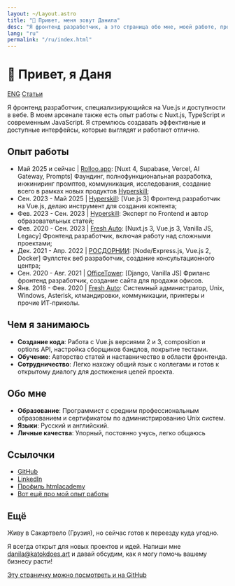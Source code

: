 ```yaml
---
layout: ~/Layout.astro
title: "👋 Привет, меня зовут Данила"
desc: "Я фронтенд разработчик, а это страница обо мне, моей работе, проектах и прочем"
lang: "ru"
permalink: "/ru/index.html"
---
```


# 👋 Привет, я Даня

<nav class="navigation">
  <a href="/">ENG</a>
  <a href="/articles/ru">Статьи</a>
</nav>

Я фронтенд разработчик, специализирующийся на Vue.js и доступности в вебе. В моем арсенале также есть опыт работы с Nuxt.js, TypeScript и современным JavaScript. Я стремлюсь создавать эффективные и доступные интерфейсы, которые выглядят и работают отлично.

## Опыт работы

- Май 2025 и сейчас | [Rolloo.app](https://www.rolloo.app/): [Nuxt 4, Supabase, Vercel, AI Gateway, Prompts] Фаундинг, полнофункциональная разработка, инжиниринг промптов, коммуникация, исследования, создание всего в рамках новых продуктов [Hyperskill](https://hyperskill.org/);
- Сен. 2023 - Май 2025 | [Hyperskill](https://hyperskill.org/): [Vue.js 3] Фронтенд разработчик на Vue.js, делаю инструмент для создания контента;
- Фев. 2023 - Сен. 2023 | [Hyperskill](https://hyperskill.org/): Эксперт по Frontend и автор образовательных статей;
- Фев. 2020 - Сен. 2023 | [Fresh Auto](https://freshauto.ru/): [Nuxt.js 3, Vue.js 3, Vanilla JS, Legacy] Фронтенд разработчик, включая работу над сложными проектами;
- Дек. 2021 - Апр. 2022 | [РОСДОРНИИ](https://consult.rosdorspk.ru/): [Node/Express.js, Vue.js 2, Docker] Фуллстек веб разработчик, создание консультационного центра;
- Сен. 2020 - Авг. 2021 | [OfficeTower](https://officetower.ru/): [Django, Vanilla JS] Фриланс фронтенд разработчик, создание сайта для продажи офисов.
- Янв. 2018 - Фев. 2020 | [Fresh Auto](https://freshauto.ru/): Системный администратор, Unix, Windows, Asterisk, клмандировки, коммуникации, принтеры и прочие ИТ-приколы.

## Чем я занимаюсь

- **Создание кода**: Работа с Vue.js версиями 2 и 3, composition и options API, настройка сборщиков бандлов, покрытие тестами.
- **Обучение**: Авторство статей и наставничество в области фронтенда.
- **Сотрудничество**: Легко нахожу общий язык с коллегами и готов к открытому диалогу для достижения целей проекта.

## Обо мне

- **Образование**: Программист с средним профессиональным образованием и сертификатом по администрированию Unix систем.
- **Языки**: Русский и английский.
- **Личные качества**: Упорный, постоянно учусь, легко общаюсь

## Ссылочки

- [GitHub](https://github.com/katokdoescode)
- [LinkedIn](https://www.linkedin.com/in/bdanila/)
- [Профиль htmlacademy](https://htmlacademy.ru/profile/katok)
- [Вот ещё про мой опыт работы](/experience/ru)

## Ещё

Живу в Сакартвело (Грузия), но сейчас готов к переезду куда угодно.

Я всегда открыт для новых проектов и идей. Напиши мне [danila@katokdoes.art](mailto:danila@katokdoes.art) и давай обсудим, как я могу помочь вашему бизнесу расти!

[Эту страничку можно посмотреть и на GitHub](https://github.com/katokdoescode/katokdoes.art)

